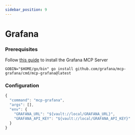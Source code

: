 ```yaml
---
sidebar_position: 9
---
```



# Grafana

### Prerequisites

Follow [this guide](https://github.com/grafana/mcp-grafana) to install the Grafana MCP Server

`GOBIN="$HOME/go/bin" go install github.com/grafana/mcp-grafana/cmd/mcp-grafana@latest`

### Configuration

```js
{
  "command": "mcp-grafana",
  "args": [],
  "env": {
    "GRAFANA_URL": "${vault://local/GRAFANA_URL}",
    "GRAFANA_API_KEY": "${vault://local/GRAFANA_API_KEY}"
  }
}
```